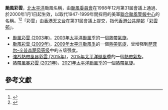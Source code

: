 {{NoteTA
|G1=TyphoonNew
|G2=TyphoonOld
|G3=Weather
}}
'''颱風彩雲'''，[[北太平洋|北太平洋]]颱風名稱，由[[颱風委員會|颱風委員會]]在1998年12月第31屆會議上通過、於2000年1月1日起生效，以取代1947-1999年間採用的美軍[[聯合颱風警報中心|聯合颱風警報中心]]的名稱。<ref>{{cite book|chapter=Appendix XIX|title=Report of the Typhoon Committee on its Thirty-first Session|publisher=[[联合国亚太经社委|联合国亚太经社委]]和[[世界氣象組織|世界氣象組織]]|date=1998|ISBN=|url=http://www.typhooncommittee.org/sessionreports/Report_31st_Session_1998.pdf|archiveurl=https://web.archive.org/web/20210602144617/http://www.typhooncommittee.org/sessionreports/Report_31st_Session_1998.pdf|archivedate=2021-06-02|page=73 of PDF file}}</ref><ref>{{cite book|title=Tropical cyclones in 2000|publisher=[[香港天文台|香港天文台]]|date=2001|page=14-15|last=|ISBN=|url=https://www.hko.gov.hk/en/publica/tc/files/tc2000.pdf|archiveurl=https://web.archive.org/web/20210602144606/https://www.hko.gov.hk/en/publica/tc/files/tc2000.pdf|archivedate=2021-06-02}}</ref>「彩雲」由[[香港天文台|香港天文台]]在第31屆會議上提交，指代[[香港公共屋邨|香港公共屋邨]]「[[彩雲邨|彩雲邨]]」。

*[[颱風彩雲_(2003年)|颱風彩雲 (2003年)]]，[[2003年太平洋颱風季|2003年太平洋颱風季]]的一個[[熱帶氣旋|熱帶氣旋]]。
*[[颱風彩雲_(2009年)|颱風彩雲 (2009年)]]，[[2009年太平洋颱風季|2009年太平洋颱風季]]的一個[[熱帶氣旋|熱帶氣旋]]，曾增强到[[萨菲尔-辛普森飓风等级|萨菲尔-辛普森飓风等级]]中的五级强度。
*[[強烈熱帶風暴彩雲_(2015年)|強烈熱帶風暴彩雲 (2015年)]]，[[2015年太平洋颱風季|2015年太平洋颱風季]]的一個[[熱帶氣旋|熱帶氣旋]]。
*[[熱帶風暴彩雲_(2021年)|熱帶風暴彩雲 (2021年)]]，[[2021年太平洋颱風季|2021年太平洋颱風季]]的一個[[熱帶氣旋|熱帶氣旋]]。

{{消歧义|cat=热带气旋消歧义}}
{{start box}}
{{succession box|[[颱風舒力基|舒力基]]|[[颱風小熊|小熊]]|太平洋颱風季名稱|彩雲}}
{{end box}}

==參考文獻==
{{reflist}}

{{太平洋颱風季熱帶氣旋名單}}